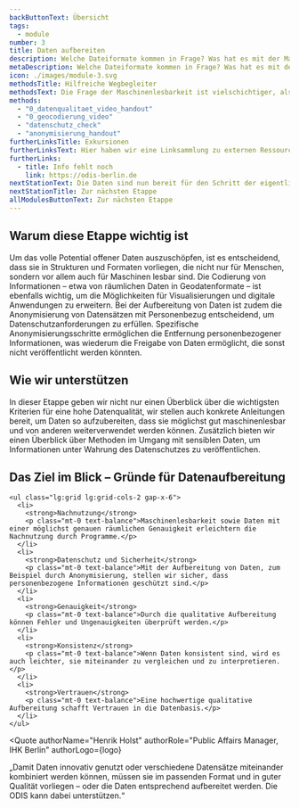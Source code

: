 ```yaml
---
backButtonText: Übersicht
tags:
  - module
number: 3
title: Daten aufbereiten
description: Welche Dateiformate kommen in Frage? Was hat es mit der Maschinenlesbarkeit auf sich? Was muss in Sachen Datenschutz beachtet werden?
metaDescription: Welche Dateiformate kommen in Frage? Was hat es mit der Maschinenlesbarkeit auf sich? Was muss in Sachen Datenschutz beachtet werden?
icon: ./images/module-3.svg
methodsTitle: Hilfreiche Wegbegleiter
methodsText: Die Frage der Maschinenlesbarkeit ist vielschichtiger, als es zunächst erscheinen mag. Deshalb haben wir anschauliche Videotutorials erstellt, die alles Wissenswerte zusammenfassen. Wer Daten anonymisieren muss, bekommt mit unserem Handout einen ersten Eindruck über die verfügbaren Möglichkeiten.
methods:
  - "0_datenqualitaet_video_handout"
  - "0_geocodierung_video"
  - "datenschutz_check"
  - "anonymisierung_handout"
furtherLinksTitle: Exkursionen
furtherLinksText: Hier haben wir eine Linksammlung zu externen Ressourcen zusammengetragen, die einen noch tieferen Einstieg in die Thematik ermöglichen.
furtherLinks:
  - title: Info fehlt noch
    link: https://odis-berlin.de
nextStationText: Die Daten sind nun bereit für den Schritt der eigentlichen Veröffentlichung. In der nächsten Etappe beleuchten wir die verschiedenen Möglichkeiten für die Bereitstellung über das Berliner Datenportal.
nextStationTitle: Zur nächsten Etappe
allModulesButtonText: Zur nächsten Etappe
---
```


## Warum diese Etappe wichtig ist

Um das volle Potential offener Daten auszuschöpfen, ist es entscheidend, dass sie in Strukturen und Formaten vorliegen, die nicht nur für Menschen, sondern vor allem auch für Maschinen lesbar sind. Die Codierung von Informationen – etwa von räumlichen Daten in Geodatenformate – ist ebenfalls wichtig, um die Möglichkeiten für Visualisierungen und digitale Anwendungen zu erweitern. Bei der Aufbereitung von Daten ist zudem die Anonymisierung von Datensätzen mit Personenbezug entscheidend, um Datenschutzanforderungen zu erfüllen. Spezifische Anonymisierungsschritte ermöglichen die Entfernung personenbezogener Informationen, was wiederum die Freigabe von Daten ermöglicht, die sonst nicht veröffentlicht werden könnten.

## Wie wir unterstützen

In dieser Etappe geben wir nicht nur einen Überblick über die wichtigsten Kriterien für eine hohe Datenqualität, wir stellen auch konkrete Anleitungen bereit, um Daten so aufzubereiten, dass sie möglichst gut maschinenlesbar und von anderen weiterverwendet werden können. Zusätzlich bieten wir einen Überblick über Methoden im Umgang mit sensiblen Daten, um Informationen unter Wahrung des Datenschutzes zu veröffentlichen.

<TextContentSection class="bg-bg-alt px-4 sm:px-6" largeContainer>
    <h2>Das Ziel im Blick – Gründe für Datenaufbereitung</h2>

    <ul class="lg:grid lg:grid-cols-2 gap-x-6">
      <li>
        <strong>Nachnutzung</strong>
        <p class="mt-0 text-balance">Maschinenlesbarkeit sowie Daten mit einer möglichst genauen räumlichen Genauigkeit erleichtern die Nachnutzung durch Programme.</p>
      </li>
      <li>
        <strong>Datenschutz und Sicherheit</strong>
        <p class="mt-0 text-balance">Mit der Aufbereitung von Daten, zum Beispiel durch Anonymisierung, stellen wir sicher, dass personenbezogene Informationen geschützt sind.</p>
      </li>
      <li>
        <strong>Genauigkeit</strong>
        <p class="mt-0 text-balance">Durch die qualitative Aufbereitung können Fehler und Ungenauigkeiten überprüft werden.</p>
      </li>
      <li>
        <strong>Konsistenz</strong>
        <p class="mt-0 text-balance">Wenn Daten konsistent sind, wird es auch leichter, sie miteinander zu vergleichen und zu interpretieren.</p>
      </li>
      <li>
        <strong>Vertrauen</strong>
        <p class="mt-0 text-balance">Eine hochwertige qualitative Aufbereitung schafft Vertrauen in die Datenbasis.</p>
      </li>
    </ul>

</TextContentSection>


<Quote
  authorName="Henrik Holst"
  authorRole="Public Affairs Manager, IHK Berlin"
  authorLogo={logo}
>
  „Damit Daten innovativ genutzt oder verschiedene Datensätze miteinander
  kombiniert werden können, müssen sie im passenden Format und in guter Qualität
  vorliegen – oder die Daten entsprechend aufbereitet werden. Die ODIS kann
  dabei unterstützen.“
</Quote>
